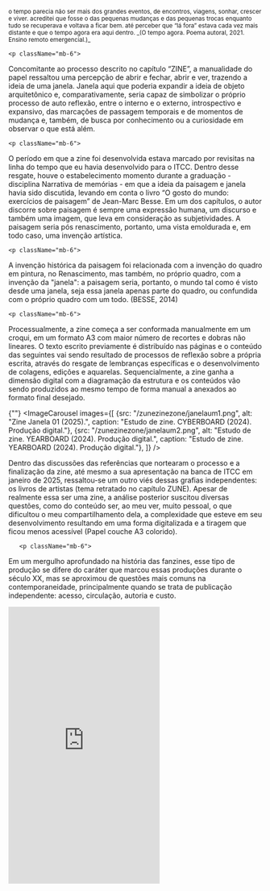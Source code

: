 
<div className="space-y-8">
  <div className="prose prose-lg max-w-none">
       <p className="mb-6">
<sub> o tempo    
parecia não ser mais  
dos grandes eventos,   
de encontros, viagens,  
sonhar, crescer e viver.  
acreditei que fosse  
o das pequenas mudanças   
e das pequenas trocas   
enquanto tudo se recuperava  
e voltava a ficar bem.  
até perceber que  
“lá fora”  
estava cada vez  
mais distante  
e que  
o tempo agora  
era aqui dentro.  
_(O tempo agora. Poema autoral, 2021.   
Ensino remoto emergencial.)_ </sub>
</p>

    <p className="mb-6">
Concomitante ao processo descrito no capítulo “ZINE”, a manualidade do papel ressaltou uma percepção de abrir e fechar, abrir e ver, trazendo a ideia de uma janela. Janela aqui que poderia expandir a ideia de objeto arquitetônico e, comparativamente, seria capaz de simbolizar o próprio processo de auto reflexão, entre o interno e o externo, introspectivo e expansivo, das marcações de passagem temporais e de momentos de mudança e, também, de busca por conhecimento ou a curiosidade em observar o que está além.
</p>


    <p className="mb-6">
O período em que a zine foi desenvolvida estava marcado por revisitas na linha do tempo que eu havia desenvolvido para o ITCC. Dentro desse resgate, houve o estabelecimento momento durante a graduação - disciplina Narrativa de memórias - em que a ideia da paisagem e janela havia sido discutida, levando em conta o livro “O gosto do mundo: exercícios de paisagem” de Jean-Marc Besse. Em um dos capítulos, o autor discorre sobre paisagem é sempre uma expressão humana, um discurso e também uma imagem, que leva em consideração as subjetividades. A paisagem seria pós renascimento, portanto, uma vista emoldurada e, em todo caso, uma invenção artística.
</p>

    <p className="mb-6">
A invenção histórica da paisagem foi relacionada com a invenção do quadro em pintura, no Renascimento, mas também, no próprio quadro, com a invenção da "janela": a paisagem seria, portanto, o mundo tal como é visto desde uma janela, seja essa janela apenas parte do quadro, ou confundida com o próprio quadro com um todo. (BESSE, 2014)
</p>


    <p className="mb-6">
Processualmente, a zine começa a ser conformada manualmente em um croqui, em um formato A3 com maior número de recortes e dobras não lineares. O texto escrito previamente é distribuído nas páginas e o conteúdo das seguintes vai sendo resultado de processos de reflexão sobre a própria escrita, através do resgate de lembranças específicas e o desenvolvimento de colagens, edições e aquarelas. Sequencialmente, a zine ganha a dimensão digital com a diagramação da estrutura e os conteúdos vão sendo produzidos ao mesmo tempo de forma manual a anexados ao formato final desejado.
</p>
  </div>


 {""}
  <ImageCarousel
    images={[
        {src: "/zunezinezone/janelaum1.png", alt: "Zine Janela 01 (2025).", caption: "Estudo de zine. CYBERBOARD (2024). Produção digital."},
        {src: "/zunezinezone/janelaum2.png", alt: "Estudo de zine. YEARBOARD (2024). Produção digital.", caption: "Estudo de zine. YEARBOARD (2024). Produção digital."},
    ]}
  />


</div>


<div className="space-y-8">
  <div className="prose prose-lg max-w-none">
       <p className="mb-6">
Dentro das discussões das referências que nortearam o processo e a finalização da zine, até mesmo a sua apresentação na banca de ITCC em janeiro de 2025, ressaltou-se um outro viés dessas grafias independentes: os livros de artistas (tema retratado no capítulo ZUNE). Apesar de realmente essa ser uma zine, a análise posterior suscitou diversas questões, como do conteúdo ser, ao meu ver, muito pessoal, o que dificultou o meu compartilhamento dela, a complexidade que esteve em seu desenvolvimento resultando em uma forma digitalizada e a tiragem que ficou menos acessível (Papel couche A3 colorido).
</p>


       <p className="mb-6">
Em um mergulho aprofundado na história das fanzines, esse tipo de produção se difere do caráter que marcou essas produções durante o século XX, mas se aproximou de questões mais comuns na contemporaneidade, principalmente quando se trata de publicação independente: acesso, circulação, autoria e custo.
</p>
  </div>




  <iframe className="w-full" height="550" src="https://www.youtube.com/embed/Oth5LQd_s5s?si=GSP5dzMwOKxvhtWH" title="YouTube video player" frameborder="0" allow="accelerometer; autoplay; clipboard-write; encrypted-media; gyroscope; picture-in-picture; web-share" referrerpolicy="strict-origin-when-cross-origin" allowfullscreen></iframe>

</div>

